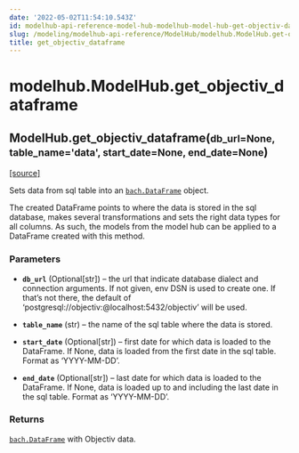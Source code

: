 ```yaml
---
date: '2022-05-02T11:54:10.543Z'
id: modelhub-api-reference-model-hub-modelhub-model-hub-get-objectiv-dataframe
slug: /modeling/modelhub-api-reference/ModelHub/modelhub.ModelHub.get-objectiv-dataframe/
title: get_objectiv_dataframe
---
```


# modelhub.ModelHub.get_objectiv_dataframe

<div class="method">

<h2 class="signature-method"><span class="additional-name">ModelHub.</span><span class="name">get_objectiv_dataframe(</span><small class="parameter-list"><span class="parameter" id="db_url">db_url=None</span>, <span class="parameter" id="table_name">table_name='data'</span>, <span class="parameter" id="start_date">start_date=None</span>, <span class="parameter" id="end_date">end_date=None</span></small>)</h2>


&#8203;<span class="view-source">[[source]](https://github.com/objectiv/objectiv-analytics/blob/main/modelhub/modelhub/modelhub.py)</span>

<div class="content">

Sets data from sql table into an [`bach.DataFrame`](/docs/modeling/bach/api-reference/DataFrame/bach.DataFrame/#bach.DataFrame) object.

The created DataFrame points to where the data is stored in the sql database, makes several
transformations and sets the right data types for all columns. As such, the models from the model hub
can be applied to a DataFrame created with this method.


### Parameters

* **`db_url`** (Optional[str]) – the url that indicate database dialect and connection arguments. If not given, env DSN
is used to create one. If that’s not there, the default of
‘postgresql://objectiv:@localhost:5432/objectiv’ will be used.

* **`table_name`** (str) – the name of the sql table where the data is stored.

* **`start_date`** (Optional[str]) – first date for which data is loaded to the DataFrame. If None, data is loaded from
the first date in the sql table. Format as ‘YYYY-MM-DD’.

* **`end_date`** (Optional[str]) – last date for which data is loaded to the DataFrame. If None, data is loaded up to
and including the last date in the sql table. Format as ‘YYYY-MM-DD’.



### Returns

[`bach.DataFrame`](/docs/modeling/bach/api-reference/DataFrame/bach.DataFrame/#bach.DataFrame) with Objectiv data.



</div>

</div>
